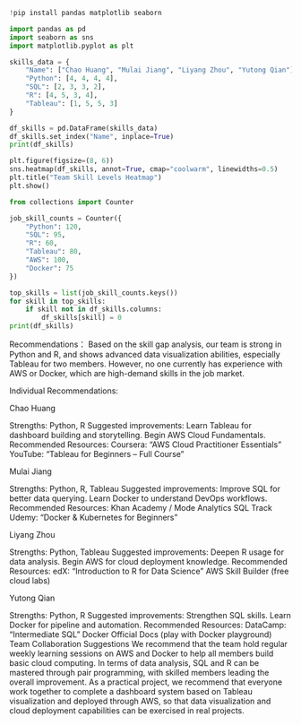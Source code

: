 ```{python}
!pip install pandas matplotlib seaborn

import pandas as pd
import seaborn as sns
import matplotlib.pyplot as plt
```

```{python}
skills_data = {
    "Name": ["Chao Huang", "Mulai Jiang", "Liyang Zhou", "Yutong Qian"],
    "Python": [4, 4, 4, 4],
    "SQL": [2, 3, 3, 2],
    "R": [4, 5, 3, 4],
    "Tableau": [1, 5, 5, 3]
}
```

```{python}
df_skills = pd.DataFrame(skills_data)
df_skills.set_index("Name", inplace=True)
print(df_skills)
```

```{python}
plt.figure(figsize=(8, 6))
sns.heatmap(df_skills, annot=True, cmap="coolwarm", linewidths=0.5)
plt.title("Team Skill Levels Heatmap")
plt.show()
```

```{python}
from collections import Counter

job_skill_counts = Counter({
    "Python": 120,
    "SQL": 95,
    "R": 60,
    "Tableau": 80,
    "AWS": 100,
    "Docker": 75
})
```

```{python}
top_skills = list(job_skill_counts.keys())
for skill in top_skills:
    if skill not in df_skills.columns:
        df_skills[skill] = 0
print(df_skills)
```

Recommendations： Based on the skill gap analysis, our team is strong in Python and R, and shows advanced data visualization abilities, especially Tableau for two members. However, no one currently has experience with AWS or Docker, which are high-demand skills in the job market.

Individual Recommendations:

Chao Huang

Strengths: Python, R
Suggested improvements:
Learn Tableau for dashboard building and storytelling.
Begin AWS Cloud Fundamentals.
Recommended Resources:
Coursera: “AWS Cloud Practitioner Essentials”
YouTube: “Tableau for Beginners – Full Course”

Mulai Jiang

Strengths: Python, R, Tableau
Suggested improvements:
Improve SQL for better data querying.
Learn Docker to understand DevOps workflows.
Recommended Resources:
Khan Academy / Mode Analytics SQL Track
Udemy: “Docker & Kubernetes for Beginners”

Liyang Zhou

Strengths: Python, Tableau
Suggested improvements:
Deepen R usage for data analysis.
Begin AWS for cloud deployment knowledge.
Recommended Resources:
edX: “Introduction to R for Data Science”
AWS Skill Builder (free cloud labs)

Yutong Qian

Strengths: Python, R
Suggested improvements:
Strengthen SQL skills.
Learn Docker for pipeline and automation.
Recommended Resources:
DataCamp: “Intermediate SQL”
Docker Official Docs (play with Docker playground)
Team Collaboration Suggestions We recommend that the team hold regular weekly learning sessions on AWS and Docker to help all members build basic cloud computing. In terms of data analysis, SQL and R can be mastered through pair programming, with skilled members leading the overall improvement. As a practical project, we recommend that everyone work together to complete a dashboard system based on Tableau visualization and deployed through AWS, so that data visualization and cloud deployment capabilities can be exercised in real projects.